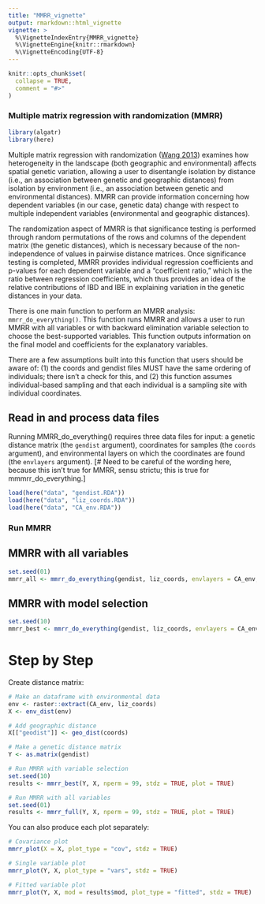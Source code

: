 ```yaml
---
title: "MMRR_vignette"
output: rmarkdown::html_vignette
vignette: >
  %\VignetteIndexEntry{MMRR_vignette}
  %\VignetteEngine{knitr::rmarkdown}
  %\VignetteEncoding{UTF-8}
---
```


```r
knitr::opts_chunk$set(
  collapse = TRUE,
  comment = "#>"
)
```

### Multiple matrix regression with randomization (MMRR)

```r
library(algatr)
library(here)
```

Multiple matrix regression with randomization ([Wang 2013](https://onlinelibrary.wiley.com/doi/full/10.1111/evo.12134)) examines how heterogeneity in the landscape (both geographic and environmental) affects spatial genetic variation, allowing a user to disentangle isolation by distance (i.e., an association between genetic and geographic distances) from isolation by environment (i.e., an association between genetic and environmental distances). MMRR can provide information concerning how dependent variables (in our case, genetic data) change with respect to multiple independent variables (environmental and geographic distances).

The randomization aspect of MMRR is that significance testing is performed through random permutations of the rows and columns of the dependent matrix (the genetic distances), which is necessary because of the non-independence of values in pairwise distance matrices. Once significance testing is completed, MMRR provides individual regression coefficients and p-values for each dependent variable and a "coefficient ratio," which is the ratio between regression coefficients, which thus provides an idea of the relative contributions of IBD and IBE in explaining variation in the genetic distances in your data.

There is one main function to perform an MMRR analysis: `mmrr_do_everything()`. This function runs MMRR and allows a user to run MMRR with all variables or with backward elimination variable selection to choose the best-supported variables. This function outputs information on the final model and coefficients for the explanatory variables.

There are a few assumptions built into this function that users should be aware of: (1) the coords and gendist files MUST have the same ordering of individuals; there isn't a check for this, and (2) this function assumes individual-based sampling and that each individual is a sampling site with individual coordinates.

## Read in and process data files

Running MMRR_do_everything() requires three data files for input: a genetic distance matrix (the `gendist` argument), coordinates for samples (the `coords` argument), and environmental layers on which the coordinates are found (the `envlayers` argument).
[# Need to be careful of the wording here, because this isn't true for MMRR, sensu strictu; this is true for mmmrr_do_everything.]

```r
load(here("data", "gendist.RDA"))
load(here("data", "liz_coords.RDA"))
load(here("data", "CA_env.RDA"))
```

### Run MMRR

## MMRR with all variables

```r
set.seed(01)
mmrr_all <- mmrr_do_everything(gendist, liz_coords, envlayers = CA_env, model = "full")

```

## MMRR with model selection
```r
set.seed(10)
mmrr_best <- mmrr_do_everything(gendist, liz_coords, envlayers = CA_env, model = "best", nperm = 100)
```
# Step by Step

Create distance matrix:

```r
# Make an dataframe with environmental data
env <- raster::extract(CA_env, liz_coords)
X <- env_dist(env)

# Add geographic distance
X[["geodist"]] <- geo_dist(coords)

# Make a genetic distance matrix
Y <- as.matrix(gendist)

# Run MMRR with variable selection
set.seed(10)
results <- mmrr_best(Y, X, nperm = 99, stdz = TRUE, plot = TRUE)

# Run MMRR with all variables
set.seed(01)
results <- mmrr_full(Y, X, nperm = 99, stdz = TRUE, plot = TRUE)
```

You can also produce each plot separately:

```r
# Covariance plot
mmrr_plot(X = X, plot_type = "cov", stdz = TRUE)

# Single variable plot
mmrr_plot(Y, X, plot_type = "vars", stdz = TRUE)

# Fitted variable plot
mmrr_plot(Y, X, mod = results$mod, plot_type = "fitted", stdz = TRUE)
```

